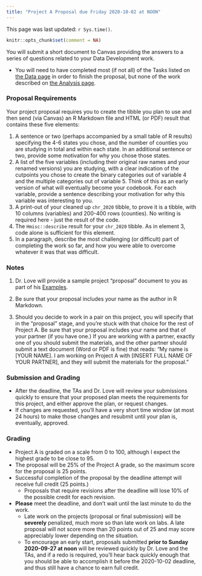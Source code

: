 ---
title: "Project A Proposal due Friday 2020-10-02 at NOON"
---

This page was last updated: `r Sys.time()`.

```{r setup, include=FALSE}
knitr::opts_chunk$set(comment = NA)
```

You will submit a short document to Canvas providing the answers to a series of questions related to your Data Development work. 

- You will need to have completed most (if not all) of the Tasks listed on [the Data page](data.html) in order to finish the proposal, but none of the work described on [the Analysis page](analysis.html).

### Proposal Requirements

Your project proposal requires you to create the tibble you plan to use and then send (via Canvas) an R Markdown file and HTML (or PDF) result that contains these five elements:

1. A sentence or two (perhaps accompanied by a small table of R results) specifying the 4-6 states you chose, and the number of counties you are studying in total and within each state. In an additional sentence or two, provide some motivation for why you chose those states.
2. A list of the five variables (including their original raw names and your renamed versions) you are studying, with a clear indication of the cutpoints you chose to create the binary categories out of variable 4 and the multiple categories out of variable 5. Think of this as an early version of what will eventually become your codebook. For each variable, provide a sentence describing your motivation for why this variable was interesting to you.
3. A print-out of your cleaned up `chr_2020` tibble, to prove it is a tibble, with 10 columns (variables) and 200-400 rows (counties). No writing is required here - just the result of the code.
4. The `Hmisc::describe` result for your `chr_2020` tibble. As in element 3, code alone is sufficient for this element.
5. In a paragraph, describe the most challenging (or difficult) part of completing the work so far, and how you were able to overcome whatever it was that was difficult. 


### Notes

1. Dr. Love will provide a sample project "proposal" document to you as part of his [Examples](examples.html).

2. Be sure that your proposal includes your name as the author in R Markdown.

3. Should you decide to work in a pair on this project, you will specify that in the "proposal" stage, and you're stuck with that choice for the rest of Project A. Be sure that your proposal includes your name and that of your partner (if you have one.) If you are working with a partner, exactly one of you should submit the materials, and the other partner should submit a text document (Word or PDF is fine) that reads: "My name is [YOUR NAME]. I am working on Project A with [INSERT FULL NAME OF YOUR PARTNER], and they will submit the materials for the proposal."

### Submission and Grading

- After the deadline, the TAs and Dr. Love will review your submissions quickly to ensure that your proposed plan meets the requirements for this project, and either approve the plan, or request changes. 
- If changes are requested, you'll have a very short time window (at most 24 hours) to make those changes and resubmit until your plan is, eventually, approved. 

### Grading

- Project A is graded on a scale from 0 to 100, although I expect the highest grade to be close to 95.
- The proposal will be 25% of the Project A grade, so the maximum score for the proposal is 25 points.
- Successful completion of the proposal by the deadline attempt will receive full credit (25 points.)
    - Proposals that require revisions after the deadline will lose 10% of the possible credit for each revision.
- **Please** meet the deadline, and don't wait until the last minute to do the work.
    - Late work on the projects (proposal or final submission) will be **severely** penalized, much more so than late work on labs. A late proposal will not score more than 20 points out of 25 and may score appreciably lower depending on the situation.
    - To encourage an early start, proposals submitted **prior to Sunday 2020-09-27 at noon** will be reviewed quickly by Dr. Love and the TAs, and if a redo is required, you'll hear back quickly enough that you should be able to accomplish it before the 2020-10-02 deadline, and thus still have a chance to earn full credit.


